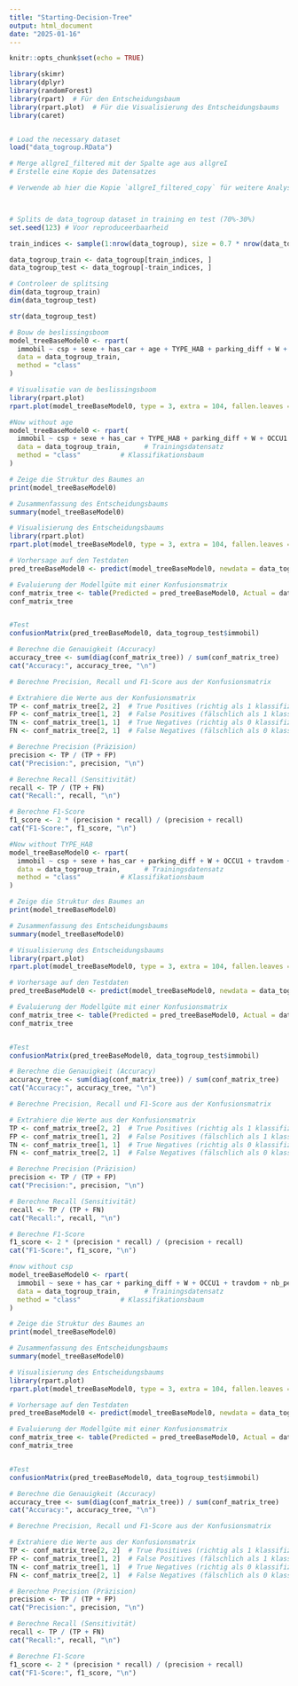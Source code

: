 ---
title: "Starting-Decision-Tree"
output: html_document
date: "2025-01-16"
---

```{r setup, include=FALSE}
knitr::opts_chunk$set(echo = TRUE)
```

```{r cars, include=FALSE}

library(skimr)
library(dplyr)
library(randomForest)
library(rpart)  # Für den Entscheidungsbaum
library(rpart.plot)  # Für die Visualisierung des Entscheidungsbaums
library(caret)


# Load the necessary dataset
load("data_togroup.RData")

```

```{r, include=FALSE}
# Merge allgreI_filtered mit der Spalte age aus allgreI
# Erstelle eine Kopie des Datensatzes

# Verwende ab hier die Kopie `allgreI_filtered_copy` für weitere Analysen



# Splits de data_togroup dataset in training en test (70%-30%)
set.seed(123) # Voor reproduceerbaarheid

train_indices <- sample(1:nrow(data_togroup), size = 0.7 * nrow(data_togroup))

data_togroup_train <- data_togroup[train_indices, ]
data_togroup_test <- data_togroup[-train_indices, ]

# Controleer de splitsing
dim(data_togroup_train)
dim(data_togroup_test)

str(data_togroup_test)

```

```{r, echo = FALSE}
# Bouw de beslissingsboom
model_treeBaseModel0 <- rpart(
  immobil ~ csp + sexe + has_car + age + TYPE_HAB + parking_diff + W + OCCU1 + travdom + nb_pers,
  data = data_togroup_train,
  method = "class"
)

# Visualisatie van de beslissingsboom
library(rpart.plot)
rpart.plot(model_treeBaseModel0, type = 3, extra = 104, fallen.leaves = TRUE)

```
```{r, include=FALSE}
#Now without age
model_treeBaseModel0 <- rpart(
  immobil ~ csp + sexe + has_car + TYPE_HAB + parking_diff + W + OCCU1 + travdom + nb_pers,  # Drei erklärende Variablen
  data = data_togroup_train,      # Trainingsdatensatz
  method = "class"          # Klassifikationsbaum
)

# Zeige die Struktur des Baumes an
print(model_treeBaseModel0)

# Zusammenfassung des Entscheidungsbaums
summary(model_treeBaseModel0)

# Visualisierung des Entscheidungsbaums
library(rpart.plot)
rpart.plot(model_treeBaseModel0, type = 3, extra = 104, fallen.leaves = TRUE)

# Vorhersage auf den Testdaten
pred_treeBaseModel0 <- predict(model_treeBaseModel0, newdata = data_togroup_test, type = "class")

# Evaluierung der Modellgüte mit einer Konfusionsmatrix
conf_matrix_tree <- table(Predicted = pred_treeBaseModel0, Actual = data_togroup_test$immobil)
conf_matrix_tree


#Test
confusionMatrix(pred_treeBaseModel0, data_togroup_test$immobil)

# Berechne die Genauigkeit (Accuracy)
accuracy_tree <- sum(diag(conf_matrix_tree)) / sum(conf_matrix_tree)
cat("Accuracy:", accuracy_tree, "\n")

# Berechne Precision, Recall und F1-Score aus der Konfusionsmatrix

# Extrahiere die Werte aus der Konfusionsmatrix
TP <- conf_matrix_tree[2, 2]  # True Positives (richtig als 1 klassifizierte 1)
FP <- conf_matrix_tree[1, 2]  # False Positives (fälschlich als 1 klassifizierte 0)
TN <- conf_matrix_tree[1, 1]  # True Negatives (richtig als 0 klassifizierte 0)
FN <- conf_matrix_tree[2, 1]  # False Negatives (fälschlich als 0 klassifizierte 1)

# Berechne Precision (Präzision)
precision <- TP / (TP + FP)
cat("Precision:", precision, "\n")

# Berechne Recall (Sensitivität)
recall <- TP / (TP + FN)
cat("Recall:", recall, "\n")

# Berechne F1-Score
f1_score <- 2 * (precision * recall) / (precision + recall)
cat("F1-Score:", f1_score, "\n")
```
```{r, include=FALSE}
#Now without TYPE_HAB
model_treeBaseModel0 <- rpart(
  immobil ~ csp + sexe + has_car + parking_diff + W + OCCU1 + travdom + nb_pers,  # Drei erklärende Variablen
  data = data_togroup_train,      # Trainingsdatensatz
  method = "class"          # Klassifikationsbaum
)

# Zeige die Struktur des Baumes an
print(model_treeBaseModel0)

# Zusammenfassung des Entscheidungsbaums
summary(model_treeBaseModel0)

# Visualisierung des Entscheidungsbaums
library(rpart.plot)
rpart.plot(model_treeBaseModel0, type = 3, extra = 104, fallen.leaves = TRUE)

# Vorhersage auf den Testdaten
pred_treeBaseModel0 <- predict(model_treeBaseModel0, newdata = data_togroup_test, type = "class")

# Evaluierung der Modellgüte mit einer Konfusionsmatrix
conf_matrix_tree <- table(Predicted = pred_treeBaseModel0, Actual = data_togroup_test$immobil)
conf_matrix_tree


#Test
confusionMatrix(pred_treeBaseModel0, data_togroup_test$immobil)

# Berechne die Genauigkeit (Accuracy)
accuracy_tree <- sum(diag(conf_matrix_tree)) / sum(conf_matrix_tree)
cat("Accuracy:", accuracy_tree, "\n")

# Berechne Precision, Recall und F1-Score aus der Konfusionsmatrix

# Extrahiere die Werte aus der Konfusionsmatrix
TP <- conf_matrix_tree[2, 2]  # True Positives (richtig als 1 klassifizierte 1)
FP <- conf_matrix_tree[1, 2]  # False Positives (fälschlich als 1 klassifizierte 0)
TN <- conf_matrix_tree[1, 1]  # True Negatives (richtig als 0 klassifizierte 0)
FN <- conf_matrix_tree[2, 1]  # False Negatives (fälschlich als 0 klassifizierte 1)

# Berechne Precision (Präzision)
precision <- TP / (TP + FP)
cat("Precision:", precision, "\n")

# Berechne Recall (Sensitivität)
recall <- TP / (TP + FN)
cat("Recall:", recall, "\n")

# Berechne F1-Score
f1_score <- 2 * (precision * recall) / (precision + recall)
cat("F1-Score:", f1_score, "\n")
```

```{r, include=FALSE}
#now without csp
model_treeBaseModel0 <- rpart(
  immobil ~ sexe + has_car + parking_diff + W + OCCU1 + travdom + nb_pers,  # Drei erklärende Variablen
  data = data_togroup_train,      # Trainingsdatensatz
  method = "class"          # Klassifikationsbaum
)

# Zeige die Struktur des Baumes an
print(model_treeBaseModel0)

# Zusammenfassung des Entscheidungsbaums
summary(model_treeBaseModel0)

# Visualisierung des Entscheidungsbaums
library(rpart.plot)
rpart.plot(model_treeBaseModel0, type = 3, extra = 104, fallen.leaves = TRUE)

# Vorhersage auf den Testdaten
pred_treeBaseModel0 <- predict(model_treeBaseModel0, newdata = data_togroup_test, type = "class")

# Evaluierung der Modellgüte mit einer Konfusionsmatrix
conf_matrix_tree <- table(Predicted = pred_treeBaseModel0, Actual = data_togroup_test$immobil)
conf_matrix_tree


#Test
confusionMatrix(pred_treeBaseModel0, data_togroup_test$immobil)

# Berechne die Genauigkeit (Accuracy)
accuracy_tree <- sum(diag(conf_matrix_tree)) / sum(conf_matrix_tree)
cat("Accuracy:", accuracy_tree, "\n")

# Berechne Precision, Recall und F1-Score aus der Konfusionsmatrix

# Extrahiere die Werte aus der Konfusionsmatrix
TP <- conf_matrix_tree[2, 2]  # True Positives (richtig als 1 klassifizierte 1)
FP <- conf_matrix_tree[1, 2]  # False Positives (fälschlich als 1 klassifizierte 0)
TN <- conf_matrix_tree[1, 1]  # True Negatives (richtig als 0 klassifizierte 0)
FN <- conf_matrix_tree[2, 1]  # False Negatives (fälschlich als 0 klassifizierte 1)

# Berechne Precision (Präzision)
precision <- TP / (TP + FP)
cat("Precision:", precision, "\n")

# Berechne Recall (Sensitivität)
recall <- TP / (TP + FN)
cat("Recall:", recall, "\n")

# Berechne F1-Score
f1_score <- 2 * (precision * recall) / (precision + recall)
cat("F1-Score:", f1_score, "\n")
```


